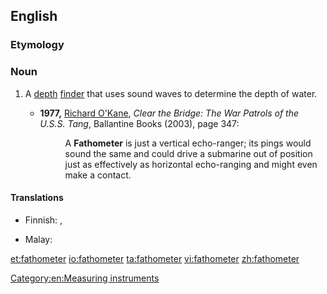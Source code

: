 ==English==

===Etymology===
{{suffix|fathom|meter|gloss1=nautical length measurement used for depth}}

===Noun===
{{en-noun}}

# {{context|nautical|lang=en}} A [[depth]] [[finder]] that uses sound waves to determine the depth of water.
#* '''1977,''' [[w:Richard O'Kane|Richard O'Kane]], ''Clear the Bridge: The War Patrols of the U.S.S. Tang'', Ballantine Books (2003), page 347:
#*: A '''Fathometer''' is just a vertical echo-ranger; its pings would sound the same and could drive a submarine out of position just as effectively as horizontal echo-ranging and might even make a contact.

====Translations====
{{trans-top|depth finder}}
* Finnish: {{t|fi|kaikuluotain}}, {{t+|fi|kaiku}}
{{trans-mid}}
* Malay: {{t|ms|fatometer}}
{{trans-bottom}}

[[Category:en:Measuring instruments]]

[[et:fathometer]]
[[io:fathometer]]
[[ta:fathometer]]
[[vi:fathometer]]
[[zh:fathometer]]